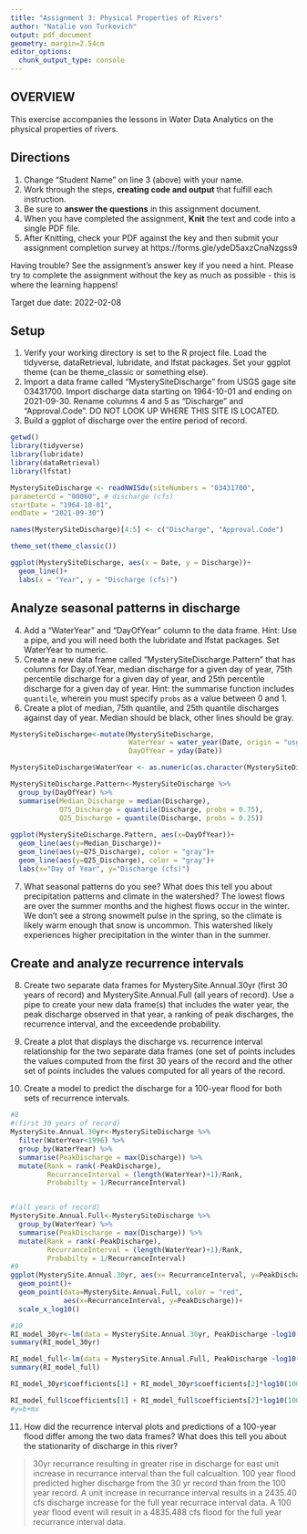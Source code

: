```yaml
---
title: "Assignment 3: Physical Properties of Rivers"
author: "Natalie von Turkovich"
output: pdf_document
geometry: margin=2.54cm
editor_options: 
  chunk_output_type: console
---
```


## OVERVIEW

This exercise accompanies the lessons in Water Data Analytics on the physical properties of rivers. 

## Directions
1. Change "Student Name" on line 3 (above) with your name.
2. Work through the steps, **creating code and output** that fulfill each instruction.
3. Be sure to **answer the questions** in this assignment document.
4. When you have completed the assignment, **Knit** the text and code into a single PDF file.
5. After Knitting, check your PDF against the key and then submit your assignment completion survey at https://forms.gle/ydeD5axzCnaNzgss9

Having trouble? See the assignment's answer key if you need a hint. Please try to complete the assignment without the key as much as possible - this is where the learning happens!

Target due date: 2022-02-08

## Setup

1. Verify your working directory is set to the R project file. Load the tidyverse, dataRetrieval, lubridate, and lfstat packages. Set your ggplot theme (can be theme_classic or something else).
2. Import a data frame called "MysterySiteDischarge" from USGS gage site 03431700. Import discharge data starting on 1964-10-01 and ending on 2021-09-30. Rename columns 4 and 5 as "Discharge" and "Approval.Code". DO NOT LOOK UP WHERE THIS SITE IS LOCATED. 
3. Build a ggplot of discharge over the entire period of record. 

```r
getwd()
library(tidyverse)
library(lubridate)
library(dataRetrieval)
library(lfstat)

MysterySiteDischarge <- readNWISdv(siteNumbers = "03431700",
parameterCd = "00060", # discharge (cfs)
startDate = "1964-10-01",
endDate = "2021-09-30")

names(MysterySiteDischarge)[4:5] <- c("Discharge", "Approval.Code")

theme_set(theme_classic())

ggplot(MysterySiteDischarge, aes(x = Date, y = Discharge))+
  geom_line()+
  labs(x = "Year", y = "Discharge (cfs)")

```

## Analyze seasonal patterns in discharge

4. Add a "WaterYear" and "DayOfYear" column to the data frame. Hint: Use a pipe, and you will need both the lubridate and lfstat packages. Set WaterYear to numeric.
5. Create a new data frame called "MysterySiteDischarge.Pattern" that has columns for Day.of.Year, median discharge for a given day of year, 75th percentile discharge for a given day of year, and 25th percentile discharge for a given day of year. Hint: the summarise function includes `quantile`, wherein you must specify `probs` as a value between 0 and 1.
6. Create a plot of median, 75th quantile, and 25th quantile discharges against day of year. Median should be black, other lines should be gray. 
```r
MysterySiteDischarge<-mutate(MysterySiteDischarge, 
                             WaterYear = water_year(Date, origin = "usgs"),
                             DayOfYear = yday(Date))

MysterySiteDischarge$WaterYear <- as.numeric(as.character(MysterySiteDischarge$WaterYear))

MysterySiteDischarge.Pattern<-MysterySiteDischarge %>% 
  group_by(DayOfYear) %>% 
  summarise(Median_Discharge = median(Discharge),
            Q75_Discharge = quantile(Discharge, probs = 0.75),
            Q25_Discharge = quantile(Discharge, probs = 0.25))
  
ggplot(MysterySiteDischarge.Pattern, aes(x=DayOfYear))+
  geom_line(aes(y=Median_Discharge))+
  geom_line(aes(y=Q75_Discharge), color = "gray")+
  geom_line(aes(y=Q25_Discharge), color = "gray")+
  labs(x="Day of Year", y="Discharge (cfs)") 
```

7. What seasonal patterns do you see? What does this tell you about precipitation patterns and climate in the watershed?
The lowest flows are over the summer months and the highest flows occur in the winter. We don’t see a strong snowmelt pulse in the spring, so the climate is likely warm enough that snow is uncommon. This watershed likely experiences higher precipitation in the winter than in the summer.

> 

## Create and analyze recurrence intervals

8. Create two separate data frames for MysterySite.Annual.30yr (first 30 years of record) and MysterySite.Annual.Full (all years of record). Use a pipe to create your new data frame(s) that includes the water year, the peak discharge observed in that year, a ranking of peak discharges, the recurrence interval, and the exceedende probability.

9. Create a plot that displays the discharge vs. recurrence interval relationship for the two separate data frames (one set of points includes the values computed from the first 30 years of the record and the other set of points includes the values computed for all years of the record. 

10. Create a model to predict the discharge for a 100-year flood for both sets of recurrence intervals. 

```r
#8
#(first 30 years of record)
MysterySite.Annual.30yr<-MysterySiteDischarge %>% 
  filter(WaterYear<1996) %>% 
  group_by(WaterYear) %>% 
  summarise(PeakDischarge = max(Discharge)) %>% 
  mutate(Rank = rank(-PeakDischarge),
         RecurranceInterval = (length(WaterYear)+1)/Rank,
         Probabilty = 1/RecurranceInterval)


#(all years of record)
MysterySite.Annual.Full<-MysterySiteDischarge %>% 
  group_by(WaterYear) %>% 
  summarise(PeakDischarge = max(Discharge)) %>% 
  mutate(Rank = rank(-PeakDischarge),
         RecurranceInterval = (length(WaterYear)+1)/Rank,
         Probabilty = 1/RecurranceInterval)
#9
ggplot(MysterySite.Annual.30yr, aes(x= RecurranceInterval, y=PeakDischarge))+
  geom_point()+
  geom_point(data=MysterySite.Annual.Full, color = "red",
             aes(x=RecurranceInterval, y=PeakDischarge))+
  scale_x_log10()

#10
RI_model_30yr<-lm(data = MysterySite.Annual.30yr, PeakDischarge ~log10(RecurranceInterval))
summary(RI_model_30yr)

RI_model_full<-lm(data = MysterySite.Annual.Full, PeakDischarge ~log10(RecurranceInterval))
summary(RI_model_full)

RI_model_30yr$coefficients[1] + RI_model_30yr$coefficients[2]*log10(100) #mulitply by log10 becuase we logged in the model above

RI_model_full$coefficients[1] + RI_model_full$coefficients[2]*log10(100)
#y=b+mx
```

11. How did the recurrence interval plots and predictions of a 100-year flood differ among the two data frames? What does this tell you about the stationarity of discharge in this river?

> 30yr recurrance resulting in greater rise in discharge for east unit increase in recurrance interval than the full calcualtion. 100 year flood predicted higher discharge from the 30 yr record than from the 100 year record. 
A unit increase in recurrance interval results in a 2435.40 cfs discharge increase for the full year recurrace interval data. A 100 year flood event will result in a 4835.488 cfs flood for the full year recurrance interval data.



